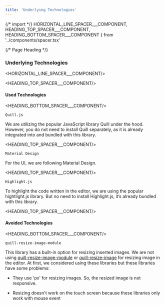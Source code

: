 ```yaml
---
title: 'Underlying Technologies'
---
```


{/* import */}
    HORIZONTAL_LINE_SPACER___COMPONENT,
    HEADING_TOP_SPACER___COMPONENT, 
    HEADING_BOTTOM_SPACER___COMPONENT
} from '../components/spacer.tsx'


{/* Page Heading */}
### Underlying Technologies

<HORIZONTAL_LINE_SPACER___COMPONENT/>


<HEADING_TOP_SPACER___COMPONENT/>

#### Used Technologies

<HEADING_BOTTOM_SPACER___COMPONENT/>


`Quill.js`

We are utilizing the popular JavaScript library Quill under the hood. However, you do not need to install Quill separately, as it is already integrated into and bundled with this library. 


<HEADING_TOP_SPACER___COMPONENT/>

`Material Design`

For the UI, we are following Material Design.




<HEADING_TOP_SPACER___COMPONENT/>

`Highlight.js`

To highlight the code written in the editor, we are using the popular hightlight.js library. But no need to install Highlight.js, it’s already bundled with this library.




<HEADING_TOP_SPACER___COMPONENT/>

#### Avoided Technologies

<HEADING_BOTTOM_SPACER___COMPONENT/>



`quill-resize-image-module`

This library has a built-in option for resizing inserted images. We are not using [quill-resize-image-module](https://www.npmjs.com/package/quill-image-resize-module) or [quill-resize-image](https://www.npmjs.com/package/quill-image-resize) for resizing image in the editor. At first, we considered using these libraries but these libraries have some problems:

 - They use 'px' for resizing images. So, the resized image is not responsive. 

- Resizing doesn't work on the touch screen because these libraries only work with mouse event